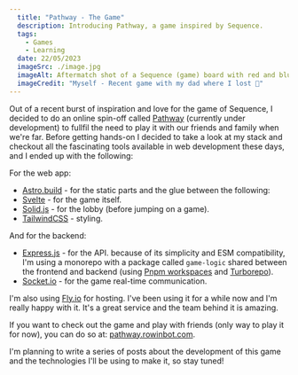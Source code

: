 ```yaml
---
  title: "Pathway - The Game"
  description: Introducing Pathway, a game inspired by Sequence.
  tags: 
    - Games
    - Learning
  date: 22/05/2023
  imageSrc: ./image.jpg
  imageAlt: Aftermatch shot of a Sequence (game) board with red and blue chips placed on top where the blue team won.
  imageCredit: "Myself - Recent game with my dad where I lost 🤨"
---
```


Out of a recent burst of inspiration and love for the game of Sequence, I decided to do an online spin-off called [Pathway](https://github.com/rowinbot/pathway) (currently under development) to fullfil the need to play it with our friends and family when we're far. Before getting hands-on I decided to take a look at my stack and checkout all the fascinating tools available in web development these days, and I ended up with the following:

For the web app:

- [Astro.build](https://astro.build/) - for the static parts and the glue between the following:
- [Svelte](https://svelte.dev/) - for the game itself.
- [Solid.js](https://www.solidjs.com/) - for the lobby (before jumping on a game).
- [TailwindCSS](https://tailwindcss.com/) - styling.

And for the backend:

- [Express.js](https://expressjs.com/) - for the API. because of its simplicity and ESM compatibility, I'm using a monorepo with a package called `game-logic` shared between the frontend and backend (using [Pnpm workspaces](https://pnpm.io/workspaces) and [Turborepo](https://turbo.build/repo)).
- [Socket.io](https://socket.io/) - for the game real-time communication.

I'm also using [Fly.io](https://fly.io) for hosting. I've been using it for a while now and I'm really happy with it. It's a great service and the team behind it is amazing.

If you want to check out the game and play with friends (only way to play it for now), you can do so at: [pathway.rowinbot.com](https://pathway.rowinbot.com).

I'm planning to write a series of posts about the development of this game and the technologies I'll be using to make it, so stay tuned!
